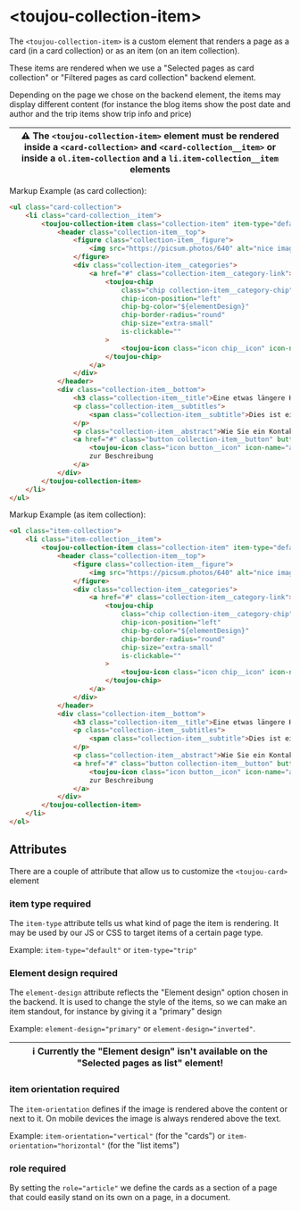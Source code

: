 # &lt;toujou-collection-item&gt;
The `<toujou-collection-item>` is a custom element that renders a page as a card (in a card collection) or as an item (on an item collection).

These items are rendered when we use a "Selected pages as card collection" or "Filtered pages as card collection" backend element.

Depending on the page we chose on the backend element, the items may display different content (for instance the blog items show the post date and author and the trip items show trip info and price)

| ⚠️ The `<toujou-collection-item>` element must be rendered inside a `<card-collection>` and `<card-collection__item>` or inside a `ol.item-collection` and a `li.item-collection__item` elements |
|----------------------------------------------------------------------------------------------|


Markup Example (as card collection):
```html
<ul class="card-collection">
    <li class="card-collection__item">
        <toujou-collection-item class="collection-item" item-type="default" element-design="primary" item-orientation="vertical" role="article">
            <header class="collection-item__top">
                <figure class="collection-item__figure">
                    <img src="https://picsum.photos/640" alt="nice image" class="collection-item__image">
                </figure>
                <div class="collection-item__categories">
                    <a href="#" class="collection-item__category-link">
                        <toujou-chip
                            class="chip collection-item__category-chip"
                            chip-icon-position="left"
                            chip-bg-color="${elementDesign}"
                            chip-border-radius="round"
                            chip-size="extra-small"
                            is-clickable=""
                        >
                            <toujou-icon class="icon chip__icon" icon-name="bookmark-filled"></toujou-icon> ${text}
                        </toujou-chip>
                    </a>
                </div>
            </header>
            <div class="collection-item__bottom">
                <h3 class="collection-item__title">Eine etwas längere Headline über zwei Zeilen</h3>
                <p class="collection-item__subtitles">
                    <span class="collection-item__subtitle">Dies ist ein Untertitel</span>
                </p>
                <p class="collection-item__abstract">Wie Sie ein Kontaktformular (und andere Onlineformulare) erstellen, worauf aus DSGVO-Sicht und für den Spamschutz zu achten ist: Das erläutern wir in diesem Blogartikel.</p>
                <a href="#" class="button collection-item__button" button-variant="primary" button-type="ghost" button-size="normal" button-icon-position="left">
                    <toujou-icon class="icon button__icon" icon-name="arrow-right"></toujou-icon>
                    zur Beschreibung
                </a>
            </div>
        </toujou-collection-item>
    </li>
</ul>
```

Markup Example (as item collection):
```html
<ol class="item-collection">
    <li class="item-collection__item">
        <toujou-collection-item class="collection-item" item-type="default" element-design="default" item-orientation="horizontal" role="article">
            <header class="collection-item__top">
                <figure class="collection-item__figure">
                    <img src="https://picsum.photos/640" alt="nice image" class="collection-item__image">
                </figure>
                <div class="collection-item__categories">
                    <a href="#" class="collection-item__category-link">
                        <toujou-chip
                            class="chip collection-item__category-chip"
                            chip-icon-position="left"
                            chip-bg-color="${elementDesign}"
                            chip-border-radius="round"
                            chip-size="extra-small"
                            is-clickable=""
                        >
                            <toujou-icon class="icon chip__icon" icon-name="bookmark-filled"></toujou-icon> ${text}
                        </toujou-chip>
                    </a>
                </div>
            </header>
            <div class="collection-item__bottom">
                <h3 class="collection-item__title">Eine etwas längere Headline über zwei Zeilen</h3>
                <p class="collection-item__subtitles">
                    <span class="collection-item__subtitle">Dies ist ein Untertitel</span>
                </p>
                <p class="collection-item__abstract">Wie Sie ein Kontaktformular (und andere Onlineformulare) erstellen, worauf aus DSGVO-Sicht und für den Spamschutz zu achten ist: Das erläutern wir in diesem Blogartikel.</p>
                <a href="#" class="button collection-item__button" button-variant="primary" button-type="ghost" button-size="normal" button-icon-position="left">
                    <toujou-icon class="icon button__icon" icon-name="arrow-right"></toujou-icon>
                    zur Beschreibung
                </a>
            </div>
        </toujou-collection-item>
    </li>
</ol>
```

## Attributes
There are a couple of attribute that allow us to customize the `<toujou-card>` element


### item type <toujou-chip class="chip" chip-bg-color="warning">required</toujou-chip>
The `item-type` attribute tells us what kind of page the item is rendering. It may be used by our JS or CSS to target items of a certain page type.

Example: `item-type="default"` or `item-type="trip"`

### Element design <toujou-chip class="chip" chip-bg-color="warning">required</toujou-chip>
The `element-design` attribute reflects the "Element design" option chosen in the backend.
It is used to change the style of the items, so we can make an item standout, for instance by giving it a "primary" design

Example: `element-design="primary"` or `element-design="inverted"`.

| ℹ️ Currently the "Element design" isn't available on the "Selected pages as list" element! |
|----------------------------------------------------------------------------------------------|

### item orientation <toujou-chip class="chip" chip-bg-color="warning">required</toujou-chip>
The `item-orientation` defines if the image is rendered above the content or next to it. On mobile devices the image is always rendered above the text.

Example: `item-orientation="vertical"` (for the "cards") or `item-orientation="horizontal"` (for the "list items")

### role <toujou-chip class="chip" chip-bg-color="warning">required</toujou-chip>
By setting the `role="article"` we define the cards as a section of a page that could easily stand on its own on a page, in a document.
